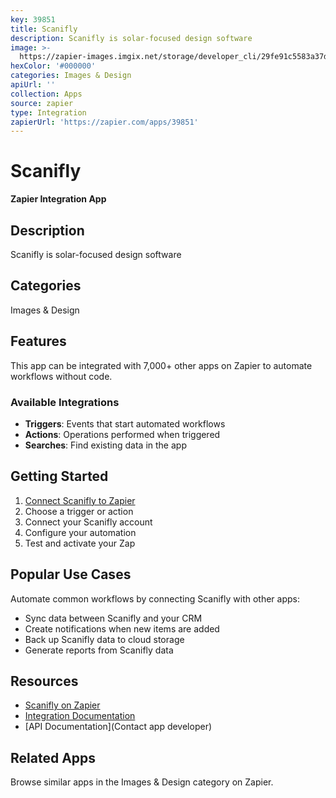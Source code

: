 ```yaml
---
key: 39851
title: Scanifly
description: Scanifly is solar-focused design software
image: >-
  https://zapier-images.imgix.net/storage/developer_cli/29fe91c5583a37d0bb5cba954e4a4bdb.png?auto=format%2Ccompress&ixlib=python-3.0.0&q=50
hexColor: '#000000'
categories: Images & Design
apiUrl: ''
collection: Apps
source: zapier
type: Integration
zapierUrl: 'https://zapier.com/apps/39851'
---
```

# Scanifly

**Zapier Integration App**

## Description

Scanifly is solar-focused design software

## Categories

Images & Design

## Features

This app can be integrated with 7,000+ other apps on Zapier to automate workflows without code.

### Available Integrations

- **Triggers**: Events that start automated workflows
- **Actions**: Operations performed when triggered
- **Searches**: Find existing data in the app

## Getting Started

1. [Connect Scanifly to Zapier](https://zapier.com/apps/39851)
2. Choose a trigger or action
3. Connect your Scanifly account
4. Configure your automation
5. Test and activate your Zap

## Popular Use Cases

Automate common workflows by connecting Scanifly with other apps:

- Sync data between Scanifly and your CRM
- Create notifications when new items are added
- Back up Scanifly data to cloud storage
- Generate reports from Scanifly data

## Resources

- [Scanifly on Zapier](https://zapier.com/apps/39851)
- [Integration Documentation](https://zapier.com/apps/39851/integrations)
- [API Documentation](Contact app developer)

## Related Apps

Browse similar apps in the Images & Design category on Zapier.
